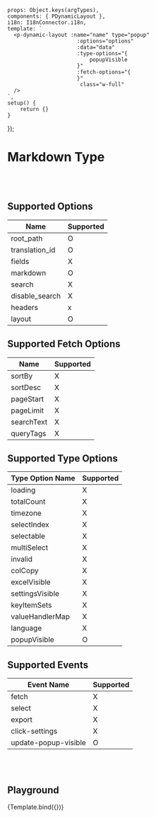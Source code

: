 
<Meta title='Data Display/Dynamic/Dynamic Layout/- Popup'
      argTypes={getDynamicLayoutPopupArgTypes()}/>


    props: Object.keys(argTypes),
    components: { PDynamicLayout },
    i18n: I18nConnector.i18n,
    template: `
      <p-dynamic-layout :name="name" type="popup"
                          :options="options"
                          :data="data"
                          :type-options="{
                              popupVisible
                          }"
                          :fetch-options="{
                          }"
                           class="w-full"
      />
    `,
    setup() {
        return {}
    }
});


# Markdown Type
<br/>
<br/>

## Supported Options

| Name | Supported |
| ---- | ----------- |
| root_path | O |
| translation_id | O |
| fields | X |
| markdown | O |
| search | X |
| disable_search | X |
| headers | x |
| layout | O |


## Supported Fetch Options

| Name | Supported |
| ---- | ---- |
| sortBy | X |
| sortDesc | X |
| pageStart | X |
| pageLimit | X |
| searchText | X |
| queryTags | X |

## Supported Type Options

| Type Option Name | Supported |
| ---- | ---- |
| loading | X |
| totalCount | X |
| timezone | X |
| selectIndex | X |
| selectable | X |
| multiSelect | X |
| invalid | X |
| colCopy | X |
| excelVisible | X |
| settingsVisible | X |
| keyItemSets | X |
| valueHandlerMap | X |
| language | X |
| popupVisible | O |


## Supported Events
| Event Name | Supported |
| ---------- | ----------- |
| fetch | X |
| select | X |
| export | X |
| click-settings | X |
| update-popup-visible | O |

<br/>
<br/>



## Playground

<Canvas>
    <Story name="Playground" >
        {Template.bind({})}
    </Story>
</Canvas>

<ArgsTable story="Playground"/>

<br/>
<br/>

